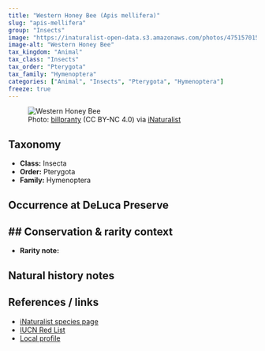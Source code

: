 ```yaml
---
title: "Western Honey Bee (Apis mellifera)"
slug: "apis-mellifera"
group: "Insects"
image: "https://inaturalist-open-data.s3.amazonaws.com/photos/475157015/large.jpg"        # keep for thumbnails
image-alt: "Western Honey Bee"
tax_kingdom: "Animal"
tax_class: "Insects"
tax_order: "Pterygota"        
tax_family: "Hymenoptera"     
categories: ["Animal", "Insects", "Pterygota", "Hymenoptera"]
freeze: true
---
```


<figure class="species-figure">
  <img src="https://inaturalist-open-data.s3.amazonaws.com/photos/475157015/large.jpg" alt="Western Honey Bee" class="species-photo" />
  <figcaption class="photo-credit">Photo: <a href="https://www.inaturalist.org/people/billpranty">billpranty</a> (CC BY-NC 4.0) via <a href="https://www.inaturalist.org/observations/264609649">iNaturalist</a></figcaption>
</figure>

## Taxonomy
- **Class:** Insecta
- **Order:** Pterygota
- **Family:** Hymenoptera

## Occurrence at DeLuca Preserve


## Conservation & rarity context
- 
- **Rarity note:** 

## Natural history notes


## References / links
- [iNaturalist species page](https://www.inaturalist.org/taxa/47219-Apis-mellifera)
- [IUCN Red List](NA)
- [Local profile](NA)

